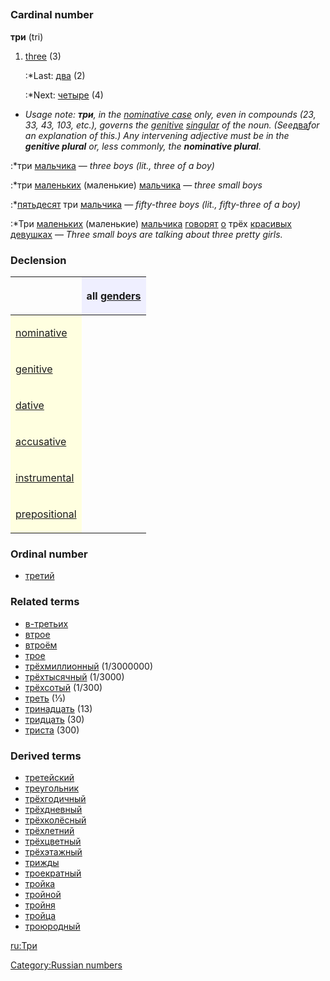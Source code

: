 =={{ru}}==
[[Category:Russian numbers]]
=== Cardinal number ===
'''три''' (tri)

#[[three]] (3)
#:*Last: [[два]] (2)
#:*Next: [[четыре]] (4)

*''Usage note: '''''три''''', in the [[nominative case]] only, even in compounds (23, 33, 43, 103, etc.), governs the [[genitive]] [[singular]] of the noun. (See ''[[два]]'' for an explanation of this.) Any intervening adjective must be in the '''genitive plural''' or, less commonly, the '''nominative plural'''.''
:*три [[мальчик|мальчика]] — ''three boys (lit., three of a boy)''
:*три [[маленький|маленьких]] (маленькие) [[мальчик|мальчика]] — ''three small boys''
:*[[пятьдесят]] три  [[мальчик|мальчика]] — ''fifty-three boys (lit., fifty-three of a boy)''
:*Три [[маленький|маленьких]] (маленькие) [[мальчик|мальчика]] [[говорить|говорят]] [[о]] трёх [[красивый|красивых]] [[девушка|девушках]] — ''Three small boys are talking about three pretty girls.''

===Declension===
{| border="1" cellpadding="4" cellspacing="0"
!
! style="background-color: #EFEFFF" align="center"|all [[gender]]s
|-
! style="background-color: #FFFFE0" align="left"|[[nominative case|nominative]]
| align="center"|{{Unicode|три}}
|-
! style="background-color: #FFFFE0" align="left"|[[genitive case|genitive]]
| align="center"|{{Unicode|трёх}}
|-
! style="background-color: #FFFFE0" align="left"|[[dative case|dative]]
| align="center"|{{Unicode|трём}}
|-
! style="background-color: #FFFFE0" align="left"|[[accusative case|accusative]]
| align="center"|{{Unicode|три, трёх}}
|-
! style="background-color: #FFFFE0" align="left"|[[instrumental case|instrumental]]
| align="center"|{{Unicode|тремя́}}
|-
! style="background-color: #FFFFE0" align="left"|[[prepositional case|prepositional]]
| align="center"|{{Unicode|о трёх}}
|}

===Ordinal number===
*[[третий]]

===Related terms===
*[[в-третьих]]
*[[втрое]]
*[[втроём]]
*[[трое]]
*[[трёхмиллионный]] (1/3000000)
*[[трёхтысячный]] (1/3000)
*[[трёхсотый]] (1/300)
*[[треть]] (⅓)
*[[тринадцать]] (13)
*[[тридцать]] (30)
*[[триста]] (300)

===Derived terms===
*[[третейский]]
*[[треугольник]]
*[[трёхгодичный]]
*[[трёхдневный]]
*[[трёхколёсный]]
*[[трёхлетний]]
*[[трёхцветный]]
*[[трёхэтажный]]
*[[трижды]]
*[[троекратный]]
*[[тройка]]
*[[тройной]]
*[[тройня]]
*[[тройца]]
*[[троюродный]]

[[ru:Три]]